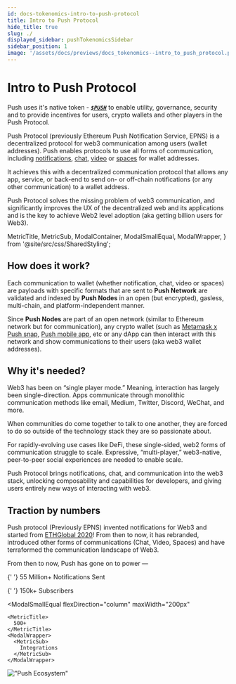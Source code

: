 ```yaml
---
id: docs-tokenomics-intro-to-push-protocol
title: Intro to Push Protocol
hide_title: true
slug: ./
displayed_sidebar: pushTokenomicsSidebar
sidebar_position: 1
image: '/assets/docs/previews/docs_tokenomics--intro_to_push_protocol.png'
---
```


# Intro to Push Protocol

Push uses it's native token - [**_`$PUSH`_**](https://coinmarketcap.com/currencies/epns/ '$PUSH at Coinmarketcap.com') to enable utility, governance, security and to provide incentives for users, crypto wallets and other players in the Push Protocol.

Push Protocol (previously Ethereum Push Notification Service, EPNS) is a decentralized protocol for web3 communication among users (wallet addresses). Push enables protocols to use all forms of communication, including [notifications](/docs/notifications/ 'Intro to Push Notifications'), [chat](/docs/chat/ 'Intro to Push Chat'), [video](/docs/video/ 'Intro to Push Video') or [spaces](/docs/ 'Intro to Push Spaces') for wallet addresses.

It achieves this with a decentralized communication protocol that allows any app, service, or back-end to send on- or off-chain notifications (or any other communication) to a wallet address.

Push Protocol solves the missing problem of web3 communication, and significantly improves the UX of the decentralized web and its applications and is the key to achieve Web2 level adoption (aka getting billion users for Web3).

<head>
  <title>Introduction | Push Tokenomics | Push Documentation</title>
</head>

  MetricTitle,
  MetricSub,
  ModalContainer,
  ModalSmallEqual,
  ModalWrapper,
} from '@site/src/css/SharedStyling';

## How does it work?

Each communication to wallet (whether notification, chat, video or spaces) are payloads with specific formats that are sent to **Push Network** are validated and indexed by **Push Nodes** in an open (but encrypted), gasless, multi-chain, and platform-independent manner.

Since **Push Nodes** are part of an open network (similar to Ethereum network but for communication), any crypto wallet (such as [Metamask x Push snap](https://snaps.metamask.io/snap/npm/pushprotocol/snap/ 'Push Metamask Snap'), [Push mobile app](https://app.push.org/receive 'Link to push mobile app among others'), etc or any dApp can then interact with this network and show communications to their users (aka web3 wallet addresses).

## Why it's needed?

Web3 has been on “single player mode.” Meaning, interaction has largely been single-direction. Apps communicate through monolithic communication methods like email, Medium, Twitter, Discord, WeChat, and more.

When communities do come together to talk to one another, they are forced to do so outside of the technology stack they are so passionate about.

For rapidly-evolving use cases like DeFi, these single-sided, web2 forms of communication struggle to scale. Expressive, “multi-player,” web3-native, peer-to-peer social experiences are needed to enable scale.

Push Protocol brings notifications, chat, and communication into the web3 stack, unlocking composability and capabilities for developers, and giving users entirely new ways of interacting with web3.

## Traction by numbers

Push protocol (Previously EPNS) invented notifications for Web3 and started from [ETHGlobal 2020](https://ethglobal.com/showcase/epns-ethereum-push-notification-service-mtba0 'Push (EPNS) Genesis')! From then to now, it has rebranded, introduced other forms of communications (Chat, Video, Spaces) and have terraformed the communication landscape of Web3.

From then to now, Push has gone on to power —

<ModalContainer>

{' '}
<ModalSmallEqual flexDirection='column' maxWidth='200px'>
  <MetricTitle>55 Million+</MetricTitle>
  <ModalWrapper>
    <MetricSub>Notifications Sent</MetricSub>
  </ModalWrapper>
</ModalSmallEqual>

{' '}
<ModalSmallEqual flexDirection='column' maxWidth='200px'>
  <MetricTitle>150k+</MetricTitle>
  <ModalWrapper>
    <MetricSub>Subscribers</MetricSub>
  </ModalWrapper>
</ModalSmallEqual>

  <ModalSmallEqual
    flexDirection="column"
    maxWidth="200px"
  >
    <MetricTitle>
      500+
    </MetricTitle>
    <ModalWrapper>
      <MetricSub>
        Integrations
      </MetricSub>
    </ModalWrapper>
  </ModalSmallEqual>
</ModalContainer>

!["Push Ecosystem"](/assets/docs/tokenomics/intro/pushecosys.png 'Non exhaustive list of logos of all projects that have notifications or chat powered by Push')
